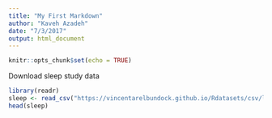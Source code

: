 ```yaml
---
title: "My First Markdown"
author: "Kaveh Azadeh"
date: "7/3/2017"
output: html_document
---
```


```r
knitr::opts_chunk$set(echo = TRUE)
```
Download sleep study data
```r
library(readr)
sleep <- read_csv("https://vincentarelbundock.github.io/Rdatasets/csv/lme4/sleepstudy.csv")
head(sleep)
```